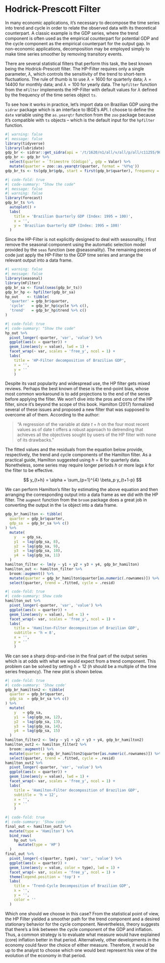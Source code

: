 # Hodrick-Prescott Filter

In many economic applications, it's necessary to decompose the time series into trend and cycle in order to relate the observed data with its theoretical counterpart. A classic example is the GDP series, where the trend component is often used as the empirical counterpart for potential GDP and the cycle component as the empirical counterpart for the output gap. In non-economic applications, decomposition may be employed simply to make time series smoother by removing transitory events.

There are several statistical filters that perform this task, the best known being the Hodrick-Prescott filter. The HP-Filter requires only a single parameter, $\lambda$, which controls the sensitivity of the trend to short-term fluctuations. The rule of thumb is to use $\lambda = 1600$ for quarterly data; $\lambda = 14400$ for monthly data; and $\lambda = 100$ for yearly data. The `hpfilter` function from the `mFilter` implements the HP-Filter with default values for $\lambda$ defined by the frequency of the time series object `ts`.

To see how it works in practice, let's import data on Brazilian GDP using the `sidrar` package which is an interface to IBGE's API. I choose to define the `date` variable using the `as.yearqtr` function from the `zoo` package because it's compatible with `ts` objects -- which is the default input for the `hpfilter` function.

```r
#| warning: false
#| message: false
library(tidyverse)
library(lubridate)
gdp_br <- sidrar::get_sidra(api = '/t/1620/n1/all/v/all/p/all/c11255/90707/d/v583%202')
gdp_br <- gdp_br %>% 
  select(quarter = `Trimestre (Código)`, gdp = Valor) %>% 
  mutate(quarter = zoo::as.yearqtr(quarter, format = '%Y%q'))
gdp_br_ts <- ts(gdp_br$gdp, start = first(gdp_br$quarter), frequency = 4)
```

```r
#| code-fold: true
#| code-summary: "Show the code"
#| message: false
#| warning: false
library(forecast)
gdp_br_ts %>%
  autoplot() +
  labs(
    title = 'Brazilian Quarterly GDP (Index: 1995 = 100)',
    x = '',
    y = 'Brazilian Quarterly GDP (Index: 1995 = 100)'
  )
```

Since the HP-Filter is not explicitly designed to deal with seasonality, I first remove the seasonal component using the automatic selection model provided by the `seas` function (see @seasonality). The remaining pieces of code just apply the HP-Filter to the GDP time series and arrange the relevant output into a data frame.

```r
#| warning: false
#| message: false
library(seasonal)
library(mFilter)
gdp_br_sa <- final(seas(gdp_br_ts))
gdp_br_hp <- hpfilter(gdp_br_sa)
hp_out    <- tibble(
  'quarter' = gdp_br$quarter,
  'cycle'   = gdp_br_hp$cycle %>% c(),
  'trend'   = gdp_br_hp$trend %>% c()
)
```

```r
#| code-fold: true
#| code-summary: "Show the code"
hp_out %>% 
  pivot_longer(-quarter, 'var', 'value') %>% 
  ggplot(aes(x = quarter)) +
  geom_line(aes(y = value), lwd = 1) +
  facet_wrap(~ var, scales = 'free_y', ncol = 1) +
  labs(
    title = 'HP-Filter decomposition of Brazilian GDP',
    x = '', 
    y = ''
    )
```

Despite its vast popularity and widespread use, the HP filter gets mixed reviews. Perhaps the best known of these is the end-point bias, whose most common workaround is to add projections to the end of the series before applying the filter. We won't dive into the pros and cons of the HP filter, since it's beyond the scope of this book. Hamilton (2017) formalized several of these issues and proposed a new filter that was supposed to overcome all of them. According to the author:

> "A regression of the variable at date $t+h$ on the four most recent values as of date t offers a robust approach to detrending that achieves all the objectives sought by users of the HP filter with none of its drawbacks."

The fitted values and the residuals from the equation below provide, respectively, the trend and cycle components of the Hamilton filter. As a practical guide, Hamilton suggested using $h=8$ for quarterly data. Nonetheless, some series may require longer periods $h$ or more lags $k$ for the filter to be effective.

$$ y_{t+h} = \alpha + \sum_{p=1}^{4} \beta_p y_{t+1-p} $$

We can perform Hamilton's filter by estimating the above equation and then arranging the corresponding output into a data frame as we did with the HP filter. The `augment` function from the `broom` package does a great job in converting the output in the `lm` object into a data frame.

```r
gdp_br_hamilton <- tibble(
  quarter = gdp_br$quarter,
  gdp_sa  = gdp_br_sa %>% c()
) %>% 
  mutate(
    y   = gdp_sa,
    y1  = lag(gdp_sa, 8),
    y2  = lag(gdp_sa, 9),
    y3  = lag(gdp_sa, 10),
    y4  = lag(gdp_sa, 11)
  ) 
hamilton_filter <- lm(y ~ y1 + y2 + y3 + y4, gdp_br_hamilton)
hamilton_out <- hamilton_filter %>% 
  broom::augment() %>% 
  mutate(quarter = gdp_br_hamilton$quarter[as.numeric(.rownames)]) %>% 
  select(quarter, trend = .fitted, cycle = .resid)
```

```r
#| code-fold: true
#| code-summary: Show code
hamilton_out %>% 
  pivot_longer(-quarter, 'var', 'value') %>% 
  ggplot(aes(x = quarter)) +
  geom_line(aes(y = value), lwd = 1) +
  facet_wrap(~ var, scales = 'free_y', ncol = 1) +
  labs(
    title = 'Hamilton-Filter decomposition of Brazilian GDP',
    subtitle = 'h = 8',
    x = '', 
    y = ''
    )
```

We can see a sharp drop-and-rise in the final part of the output series which is at odds with what we would expect from a trend component. This problem can be solved by setting $h = 12$ ($h$ should be a multiple of the time series frequency). The new plot is shown below.

```r
#| code-fold: true
#| code-summary: 'Show code'
gdp_br_hamilton2 <- tibble(
  quarter = gdp_br$quarter,
  gdp_sa  = gdp_br_sa %>% c()
) %>% 
  mutate(
    y   = gdp_sa,
    y1  = lag(gdp_sa, 12),
    y2  = lag(gdp_sa, 13),
    y3  = lag(gdp_sa, 14),
    y4  = lag(gdp_sa, 15)
  ) 
hamilton_filter2 <- lm(y ~ y1 + y2 + y3 + y4, gdp_br_hamilton2)
hamilton_out2 <- hamilton_filter2 %>% 
  broom::augment() %>% 
  mutate(quarter = gdp_br_hamilton2$quarter[as.numeric(.rownames)]) %>% 
  select(quarter, trend = .fitted, cycle = .resid)
hamilton_out2 %>% 
  pivot_longer(-quarter, 'var', 'value') %>% 
  ggplot(aes(x = quarter)) +
  geom_line(aes(y = value), lwd = 1) +
  facet_wrap(~ var, scales = 'free_y', ncol = 1) +
  labs(
    title = 'Hamilton-Filter decomposition of Brazilian GDP',
    subtitle = 'h = 12',
    x = '', 
    y = ''
    )
```

```r
#| code-fold: true
#| code-summary: 'Show code'
final_out <- hamilton_out2 %>% 
  mutate(type = 'Hamilton') %>% 
  bind_rows(
    hp_out %>% 
      mutate(type = 'HP')
  )
final_out %>% 
  pivot_longer(-c(quarter, type), 'var', 'value') %>% 
  ggplot(aes(x = quarter)) +
  geom_line(aes(y = value, color = type), lwd = 1) +
  facet_wrap(~ var, scales = 'free_y', ncol = 1) +
  theme(legend.position = 'top') +
  labs(
    title = 'Trend-Cycle Decomposition of Brazilian GDP',
    x = '', 
    y = '',
    color = ''
  )
```

Which one should we choose in this case? From the statistical point of view, the HP Filter yielded a smoother path for the trend component and a desired stationary behavior for the cycle component. Nevertheless, theory suggests that there's a link between the cycle component of the GDP and inflation. Thus, a common strategy is to evaluate what measure would have explained (core) inflation better in that period. Alternatively, other developments in the economy could favor the choice of either measure. Therefore, it would be up to the analyst to choose which one would best represent his view of the evolution of the economy in that period.
